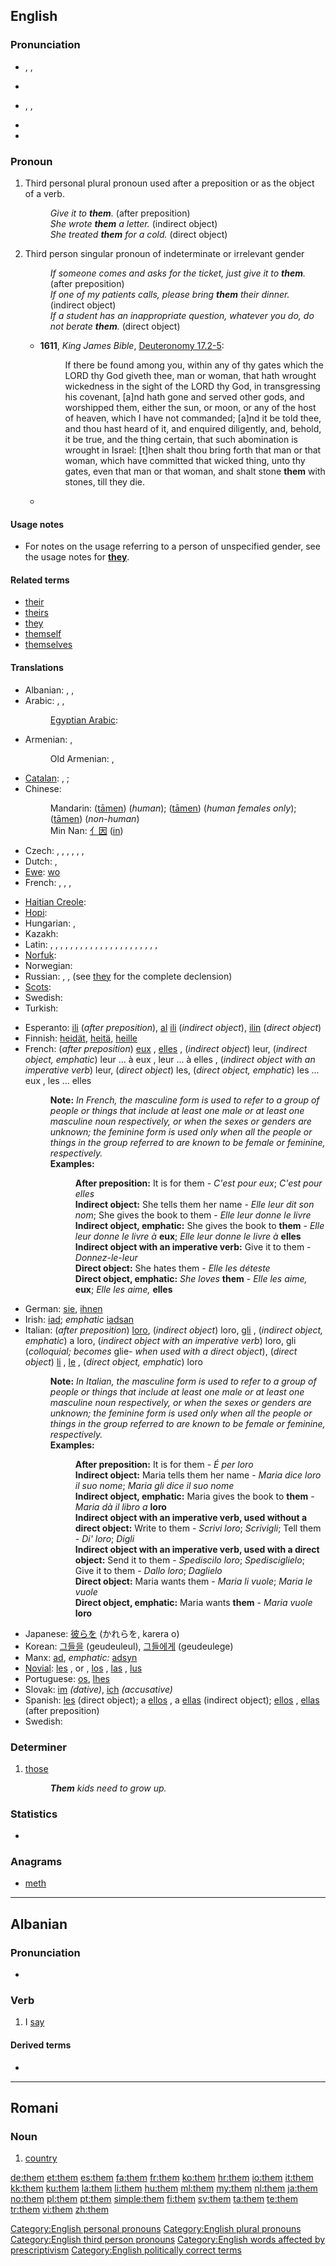 {{wikipedia}}
==English==

===Pronunciation===
* {{a|Stressed}} {{enPR|''th''ĕm}}, {{IPA|/ðɛm/}}, {{SAMPA|/DEm/}}
* {{audio|en-us-them.ogg|Audio (US)}}
* {{a|Unstressed}} {{enPR|(''th'')əm}}, {{IPA|/(ð)əm/}}, {{SAMPA|/(D)@m/}}
* {{audio|en-us-them-unstressed.ogg|Audio (US) unstressed, in the phrase "see them"}}
* {{rhymes|ɛm}}

===Pronoun===
{{en-pron|desc=personal pronoun, objective case}}

# Third personal plural pronoun used after a preposition or as the object of a verb.
#: ''Give it to '''them'''.'' (after preposition)
#: ''She wrote '''them''' a letter.'' (indirect object)
#: ''She treated '''them''' for a cold.'' (direct object)
# Third person singular pronoun of indeterminate or irrelevant gender <!-- '''Usage note:'''' this usage is informal and is regarded as incorrect in written English by many style guides and usage commentators.-->
#: ''If someone comes and asks for the ticket, just give it to '''them'''.'' (after preposition)
#: ''If one of my patients calls, please bring '''them''' their dinner.'' (indirect object)
#: ''If a student has an inappropriate question, whatever you do, do not berate '''them'''.'' (direct object)
#* '''1611''', ''King James Bible'', [[s:Bible (King James)/Deuteronomy#Chapter 17|Deuteronomy 17.2-5]]:
#*: If there be found among you, within any of thy gates which the LORD thy God giveth thee, man or woman, that hath wrought wickedness in the sight of the LORD thy God, in transgressing his covenant, [a]nd hath gone and served other gods, and worshipped them, either the sun, or moon, or any of the host of heaven, which I have not commanded; [a]nd it be told thee, and thou hast heard of it, and enquired diligently, and, behold, it be true, and the thing certain, that such abomination is wrought in Israel: [t]hen shalt thou bring forth that man or that woman, which have committed that wicked thing, unto thy gates, even that man or that woman, and shalt stone '''them''' with stones, till they die.
#* {{quote-book|year=2006|title=First on the Scence: Student Reference Guide|author=St. John Ambulance|isbn=1-894070-56-9|section=Lesson 2, page 3|passage=Place the casualty on their back with feet and legs raised-this is called the '''shock position'''. [emphasis in original] Once the casualty is positioned, cover '''them''' to preserve body heat, but do not overheat.}}

====Usage notes====
* For notes on the usage referring to a person of unspecified gender, see the usage notes for '''[[they]]'''.

====Related terms====
* [[their]]
* [[theirs]]
* [[they]]
* [[themself]]
* [[themselves]]

====Translations====
{{trans-top|Third personal plural pronoun used after a preposition or as the object of a verb}}
* Albanian: {{t+|sq|ata|xs=Albanian}}, {{t+|sq|ato|xs=Albanian}}, {{t+|sq|atyre|xs=Albanian}}
* Arabic: {{t+|ar|هم|m|alt='''ـهُمْ'''|tr=-hum}}, {{t-|ar|هن|f|alt='''ـهُنَّ'''|tr=-hunna}}, {{t-|ar|هما|alt='''ـهُما'''|tr=-huma}} {{dual}}
*: [[Egyptian Arabic]]: {{tø|arz|هم|alt='''ـهم'''|tr=-hum|sc=Arab|xs=Egyptian Arabic}}
* Armenian: {{t-|hy|նրանց|tr=nranc'}}, {{l|hy|իրենց|tr=irenc'}}
*: Old Armenian: {{tø|xcl|նոցա|tr=nocʿa|xs=Old Armenian}}, {{tø|xcl|նոսա|tr=nosa|xs=Old Armenian}}
* [[Catalan]]: {{qualifier|accusative}} {{t+|ca|els|m}}, {{t+|ca|les|f}};  {{qualifier|dative}} {{t+|ca|els}}
* Chinese:
*: Mandarin: {{zh-ts|他們|他们}} ([[tāmen]]) (''human''); {{zh-ts|她們|她们}} ([[tāmen]]) (''human females only''); {{zh-ts|它們|它们}} ([[tāmen]]) (''non-human'')
*: Min Nan: [[亻因]] ([[in]])
* Czech: {{t+|cs|jich}} {{qualifier|genitive, locative}}, {{t+|cs|nich}} {{qualifier|genitive, locative after preposition}}, {{t-|cs|jim}} {{qualifier|dative}}, {{t+|cs|nim}} {{qualifier|dative after preposition}}, {{t+|cs|je}} {{qualifier|accusative}}, {{t+|cs|ně}} {{qualifier|accusative after preposition}}, {{t+|cs|jimi}} {{qualifier|instrumental}} {{t+|cs|nimi}} {{qualifier|instrumental after preposition}}
* Dutch: {{t+|nl|hen}} {{qualifier|esp. for direct objects}},  {{t+|nl|hun}} {{qualifier|esp. for indirect objects}}
* [[Ewe]]: [[wo]]
* French: {{qualifier|accusative}} {{t+|fr|les}},  {{qualifier|dative}} {{t+|fr|leur}}, {{qualifier|after preposition or emphatic}} {{t+|fr|eux|m}}, {{qualifier|after preposition or emphatic}} {{t+|fr|elles|f}}
{{trans-mid}}
* [[Haitian Creole]]: {{tø|ht|yo}}
* [[Hopi]]: {{tø|hop|pumuy}}
* Hungarian: {{t|hu|őket}}, {{t|hu|azokat}}
* Kazakh: {{t|kk|оларды|tr=olardı|sc=Cyrl|xs=Kazakh}}
* Latin: {{t|la|eos|m}}, {{t|la|eas|f}}, {{t|la|ea|n}}, {{qualifier| direct object}} {{t|la|eos|m}}, {{qualifier| direct object}} {{t|la|eas|f}}, {{qualifier|direct object}} {{t|la|ea|n}}, {{qualifier|indirect object}} {{t|la|eis|m|f|n}}, {{qualifier| after preposition that governs the accusative}} {{t|la|eos|m}}, {{qualifier| after preposition that governs the accusative}} {{t|la|eas|f}}, {{qualifier| after preposition that governs the accusative}} {{t|la|ea|n}}, {{qualifier| after preposition that governs dative and ablative}} {{t|la|eis|m|f|n}}, {{qualifier|acc}} {{t|la|eos|m}}, {{qualifier|acc}} {{t|la|eas|f}}, {{qualifier|acc}} {{t|la|ea|n}}, {{qualifier|ablative and dative}} {{t|la|eis|m|f|n}}, {{qualifier|acc}} {{t|la|illos|m}}, {{qualifier|acc }} {{t|la|illas|f}}, {{qualifier|acc}} {{t|la|illa|n}}, {{qualifier|dative and ablative}} {{t|la|illis|m|f|n}}, {{qualifier|acc}} {{t|la|hos|m}}, {{qualifier|acc}} {{t|la|has|f}}, {{qualifier|acc}} {{t|la|haec|n}}, {{qualifier|dative and ablative}} {{t|la|his|m|f|n}}
* [[Norfuk]]: {{tø|cpe-nor|dem}}
* Norwegian: {{t+|no|dem}}
* Russian: {{t+|ru|их|tr=ix}} {{qualifier|direct object}}, {{t+|ru|им|tr=im}} {{qualifier|indirect object}},  (see {{t+|ru|они|tr=oní}} [[they]] for the complete declension)
* [[Scots]]: {{tø|sco|thum}}
* Swedish: {{t+|sv|dem}}
* Turkish: {{t+|tr|onlar}}
{{trans-bottom}}

{{rfc-trans}}
{{checktrans-top}}
* Esperanto: [[ili]] (''after preposition''), [[al]] [[ili]] (''indirect object''), [[ili]]n (''direct object'')
* Finnish: [[heidät]], [[heitä]], [[heille]]
* French: (''after preposition'') [[eux]] {{m}}, [[elles]] {{f}}, (''indirect object'') leur, (''indirect object, emphatic'') leur ... à eux {{m}}, leur ... à elles {{f}}, (''indirect object with an imperative verb'') leur, (''direct object'') les, (''direct object, emphatic'') les ... eux {{m}}, les ... elles {{f}}
*: '''Note:''' ''In French, the masculine form is used to refer to a group of people or things that include at least one male or at least one masculine noun respectively, or when the sexes or genders are unknown; the feminine form is used only when all the people or things in the group referred to are known to be female or feminine, respectively.''
*: '''Examples:'''
*:: '''After preposition:''' It is for them - ''C'est pour eux''; ''C'est pour elles''
*:: '''Indirect object:''' She tells them her name - ''Elle leur dit son nom''; She gives the book to them - ''Elle leur donne le livre''
*:: '''Indirect object, emphatic:''' She gives the book to '''them''' - ''Elle leur donne le livre à'' '''eux'''; ''Elle leur donne le livre à'' '''elles'''
*:: '''Indirect object with an imperative verb:''' Give it to them - ''Donnez-le-leur''
*:: '''Direct object:''' She hates them - ''Elle les déteste''
*:: '''Direct object, emphatic:''' ''She loves'' '''them''' - ''Elle les aime,'' '''eux'''; ''Elle les aime,'' '''elles'''
* German: [[sie]], [[ihnen]]
* Irish: [[iad]]; ''emphatic'' [[iadsan]]
* Italian: (''after preposition'') [[loro]], (''indirect object'') loro, [[gli]] {{qualifier|colloquial}}, (''indirect object, emphatic'') a loro, (''indirect object with an imperative verb'') loro, gli (''colloquial; becomes'' glie- ''when used with a direct object''), (''direct object'') [[li]] {{m}}, [[le#Italian|le]] {{f}}, (''direct object, emphatic'') loro
*: '''Note:''' ''In Italian, the masculine form is used to refer to a group of people or things that include at least one male or at least one masculine noun respectively, or when the sexes or genders are unknown; the feminine form is used only when all the people or things in the group referred to are known to be female or feminine, respectively.''
*: '''Examples:'''
*:: '''After preposition:''' It is for them - ''É per loro''
*:: '''Indirect object:''' Maria tells them her name - ''Maria dice loro il suo nome''; ''Maria gli dice il suo nome''
*:: '''Indirect object, emphatic:''' Maria gives the book to '''them''' - ''Maria dà il libro a'' '''loro'''
*:: '''Indirect object with an imperative verb, used without a direct object:''' Write to them - ''Scrivi loro''; ''Scrivigli''; Tell them - ''Di' loro''; ''Digli''
*:: '''Indirect object with an imperative verb, used with a direct object:''' Send it to them - ''Spediscilo loro''; ''Spedisciglielo''; Give it to them - ''Dallo loro''; ''Daglielo''
*:: '''Direct object:''' Maria wants them - ''Maria li vuole''; ''Maria le vuole''
*:: '''Direct object, emphatic:''' Maria wants '''them''' - ''Maria vuole'' '''loro'''
* Japanese: [[彼らを]] (かれらを, karera o)
* Korean: [[그들을]] (geudeuleul), [[그들에게]] (geudeulege)
* Manx: [[ad#Manx|ad]], ''emphatic:'' [[adsyn]]
* [[Novial]]: [[les]] {{m}}, {{f}} or {{n}}, [[los]] {{m}}, [[las]] {{f}}, [[lus]] {{n}}
* Portuguese: [[os]], [[lhes]]
* Slovak: [[im#Slovak|im]] ''(dative)'', [[ich#Slovak|ich]] ''(accusative)''
* Spanish: [[les]] (direct object); a [[ellos]] {{m}}, a [[ellas]] {{f}} (indirect object); [[ellos]] {{m}}, [[ellas]] {{f}} (after preposition)
* Swedish: {{t|sv|dem}}
{{trans-bottom}}

===Determiner===
{{en-det}}

# {{nonstandard}} [[those]]
#: '''''Them''' kids need to grow up.''

===Statistics===
* {{rank|been|will|no|49|them|when|if|there}}

===Anagrams===
* [[meth#English|meth]]

[[Category:English personal pronouns]]
[[Category:English plural pronouns]]
[[Category:English third person pronouns]]
[[Category:English words affected by prescriptivism]]
[[Category:English politically correct terms]]

----

==Albanian==

===Pronunciation===
* {{IPA|[θɛm]|lang=sq}}

===Verb===
{{sq-verb|thashë|thënë}}

# I [[say]]

====Derived terms====
* {{l|sq|kundërthem}}

----

==Romani==

===Noun===
{{rom-noun|them|m||a}}

# [[country]]

[[de:them]]
[[et:them]]
[[es:them]]
[[fa:them]]
[[fr:them]]
[[ko:them]]
[[hr:them]]
[[io:them]]
[[it:them]]
[[kk:them]]
[[ku:them]]
[[la:them]]
[[li:them]]
[[hu:them]]
[[ml:them]]
[[my:them]]
[[nl:them]]
[[ja:them]]
[[no:them]]
[[pl:them]]
[[pt:them]]
[[simple:them]]
[[fi:them]]
[[sv:them]]
[[ta:them]]
[[te:them]]
[[tr:them]]
[[vi:them]]
[[zh:them]]